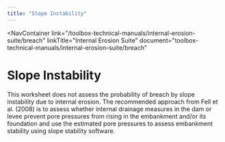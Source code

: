 ```yaml
---
title: "Slope Instability"
---
```



<NavContainer 
  link="/toolbox-technical-manuals/internal-erosion-suite/breach"
  linkTitle="Internal Erosion Suite"
  document="toolbox-technical-manuals/internal-erosion-suite/breach"
></NavContainer>

# Slope Instability

This worksheet does not assess the probability of breach by slope instability due to internal erosion. The recommended approach from Fell et al.
(2008) is to assess whether internal drainage measures in the dam or levee prevent pore pressures from rising in the embankment and/or its foundation
and use the estimated pore pressures to assess embankment stability using slope stability software.

<CitationFootnote />